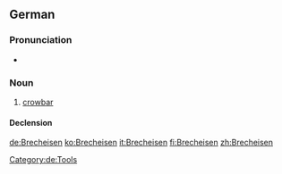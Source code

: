 ==German==

===Pronunciation===
* {{IPA|/ˈbʀɛçˌʔaɪ̯zn̩/|/ˈbʀɛçˌʔaɪ̯zən/|lang=de}}

===Noun===
{{de-noun|n|Brecheisens|Brecheisen}}

# [[crowbar]]

====Declension====
{{de-noun-n|s||n}}

[[Category:de:Tools]]

[[de:Brecheisen]]
[[ko:Brecheisen]]
[[it:Brecheisen]]
[[fi:Brecheisen]]
[[zh:Brecheisen]]